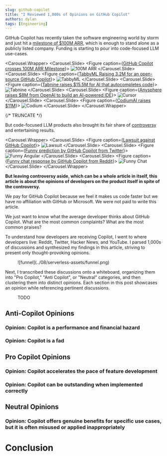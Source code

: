 ```yaml
---
slug: github-copilot
title: "I Reviewed 1,000s of Opinions on GitHub Copilot"
authors: dylan
tags: [Engineering]
---
```



<Head>
  <title>I Reviewed 1,000s of Opinions on GitHub Copilot</title>
  <meta property="og:title" content="I Reviewed 1,000s of Opinions on Github Copilot"/>
</Head>

GitHub Copilot has recently taken the software engineering world by storm and
just hit a [milestone of $100M
ARR](https://twitter.com/swyx/status/1711792178031460618?s=46&t=3D8YW9UxdZo4eiYzLsOALw),
which is enough to stand alone as a publicly listed company. Funding is starting
to pour into code-focused LLM use-cases.

<Carousel.Wrapper>
  <Carousel.Slide>
      <Figure caption={<a href="https://twitter.com/swyx/status/1711792178031460618?s=46&t=3D8YW9UxdZo4eiYzLsOALw">GitHub Copilot crosses 100M ARR Milestone</a>}>
        ![100M ARR](./github-copilot-assets/slides/after/good-news/100m-arr.png)
      </Figure>
  </Carousel.Slide>
  <Carousel.Slide>
      <Figure caption={<a href="https://tabby.tabbyml.com/blog/2023/10/14/seed-round-release-0-3-0-RAG/">TabbyML Raising 3.2M for an open-source GitHub Copilot</a>}>
        ![TabbyML](./github-copilot-assets/slides/after/good-news/tabby.png)
      </Figure>
  </Carousel.Slide>
  <Carousel.Slide>
      <Figure caption={<a href="https://techcrunch.com/2022/06/15/tabnine-raises-15-5m-for-ai-that-autocompletes-code/?guccounter=1">Tabnine raises $15.5M for AI that autocompletes code</a>}>
        ![Tabnine](./github-copilot-assets/slides/after/good-news/tabnine.png)
      </Figure>
  </Carousel.Slide>
  <Carousel.Slide>
      <Figure caption={<a href="https://techcrunch.com/2023/10/11/anysphere-raises-8m-from-openai-to-build-an-ai-powered-ide/">Anysphere raises $8M from OpenAI to build an AI-powered IDE</a>}>
        ![Cursor](./github-copilot-assets/slides/after/good-news/cursor.png)
      </Figure>
  </Carousel.Slide>
  <Carousel.Slide>
      <Figure caption={<a href="https://www.codium.ai/blog/codiumai-powered-by-testgpt-accounces-beta-and-raised-11m/">CodiumAI raises $11M</a>}>
        ![Codium](./github-copilot-assets/slides/after/good-news/codium.png)
      </Figure>
  </Carousel.Slide>
</Carousel.Wrapper>

{/* TRUNCATE */}

But code-focused LLM products also brought its fair share of [controversy](https://githubcopilotlitigation.com/) and entertaining
results.

<Carousel.Wrapper>
  <Carousel.Slide>
    <Figure caption={<a href="https://githubcopilotlitigation.com/">Lawsuit against GitHub Copilot</a>}>
      ![Lawsuit](./github-copilot-assets/slides/after/lawsuit.png)
    </Figure>
  </Carousel.Slide>
  <Carousel.Slide>
    <Figure caption={<a href="https://x.com/lydiahallie/status/1410321569113649152?s=20">Funny prediction by GitHub Copilot from Twitter</a>}>
      ![Funny Angular](./github-copilot-assets/slides/after/funny-angular.png)
    </Figure>
  </Carousel.Slide>
  <Carousel.Slide>
    <Figure caption={<a href="https://www.reddit.com/r/ProgrammerHumor/comments/15h0rpl/thanksgithubcopilot/">Funny chat response by GitHub Copilot from Reddit</a>}>
      ![Funny Chat](./github-copilot-assets/slides/after/funny-chat.png)
    </Figure>
  </Carousel.Slide>
</Carousel.Wrapper>

**But leaving controversy aside, which can be a whole article in itself, this
article is about the opinions of developers on the product itself in spite of the
controversy.**

<Admonition title="Disclosure" type="info">
We pay for GitHub Copilot because we feel it makes us code faster but we have no
affiliation with GitHub or Microsoft. We were not paid to write this article.

We just want to know what the average developer thinks about GitHub Copilot.
What are the most common complaints? What are the most common praises?
</Admonition>


To understand how developers are receiving Copilot, I went to where
developers live: Reddit, Twitter, Hacker News, and YouTube. I parsed 1,000s of
discussions and synthesized my findings in this article, striving to present
only thought-provoking opinions.

<Figure caption='Funnel for gathering through-provoking opinions'>
![funnel](../08/serverless-assets/funnel.png)
</Figure>

Next, I transcribed these discussions onto a whiteboard, organizing them into
"Pro Copilot," "Anti Copilot", or "Neutral" categories, and then clustering them
into distinct opinions. Each section in this post showcases an opinion while
referencing pertinent discussions.

<Figure caption='Whiteboard of opinions'>
TODO
</Figure>

## Anti-Copilot Opinions

### Opinion: Copilot is a performance and financial hazard
### Opinion: Copilot is a fad
## Pro Copilot Opinions
### Opinion: Copilot accelerates the pace of feature development
### Opinion: Copilot can be outstanding when implemented correctly
## Neutral Opinions
### Opinion: Copilot offers genuine benefits for specific use cases, but it is often misused or applied inappropriately

# Conclusion

